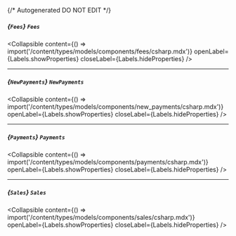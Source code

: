 {/* Autogenerated DO NOT EDIT  */}

##### *{`Fees`}* `Fees`

<Collapsible content={() => import('/content/types/models/components/fees/csharp.mdx')} openLabel={Labels.showProperties} closeLabel={Labels.hideProperties} />


---
##### *{`NewPayments`}* `NewPayments`

<Collapsible content={() => import('/content/types/models/components/new_payments/csharp.mdx')} openLabel={Labels.showProperties} closeLabel={Labels.hideProperties} />


---
##### *{`Payments`}* `Payments`

<Collapsible content={() => import('/content/types/models/components/payments/csharp.mdx')} openLabel={Labels.showProperties} closeLabel={Labels.hideProperties} />


---
##### *{`Sales`}* `Sales`

<Collapsible content={() => import('/content/types/models/components/sales/csharp.mdx')} openLabel={Labels.showProperties} closeLabel={Labels.hideProperties} />



